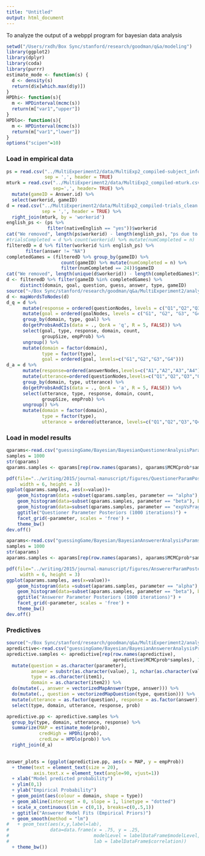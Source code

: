 ```yaml
---
title: "Untitled"
output: html_document
---
```


To analyze the output of a webppl program for bayesian data analysis

```r
setwd("/Users/rxdh/Box Sync/stanford/research/goodman/q&a/modeling")
library(ggplot2)
library(dplyr)
library(coda)
library(purrr)
estimate_mode <- function(s) {
  d <- density(s)
  return(d$x[which.max(d$y)])
}
HPDhi<- function(s){
  m <- HPDinterval(mcmc(s))
  return(m["var1","upper"])
}
HPDlo<- function(s){
  m <- HPDinterval(mcmc(s))
  return(m["var1","lower"])
}
options("scipen"=10) 
```

### Load in empirical data

```r
ps = read.csv("../MultiExperiment2/data/MultiExp2_compiled-subject_information.csv",
              sep = ',', header = TRUE)
mturk = read.csv("../MultiExperiment2/data/MultiExp2_compiled-mturk.csv",
                 sep=',', header= TRUE) %>%
  mutate(gameID = Answer.id) %>%
  select(workerid, gameID)
d = read.csv("../MultiExperiment2/data/MultiExp2_compiled-trials_clean.csv",  
             sep = ',', header = TRUE) %>%
  right_join(mturk, by = 'workerid')
english_ps <- (ps %>% 
               filter(nativeEnglish == "yes"))$workerid
cat("We removed", length(ps$workerid) - length(english_ps), "ps due to language")
#trialsCompleted = d %>% count(workerid) %>% mutate(numCompleted = n)
filteredD = d %>% filter(workerid %in% english_ps) %>% 
       filter(answer != "NA") 
completedGames = (filteredD %>% group_by(gameID) %>% 
                    count(gameID) %>% mutate(numCompleted = n) %>% 
                    filter(numCompleted == 24))$gameID
cat("We removed", length(unique(d$workerid)) - length(completedGames)*2, "games total")
d <- filteredD %>% filter(gameID %in% completedGames) %>% 
     distinct(domain, goal, question, guess, answer, type, gameID)
source("~/Box Sync/stanford/research/goodman/q&a/MultiExperiment2/analysis/analysisHelpers.R")
d <- mapWordsToNodes(d)
d_q = d %>% 
      mutate(response = ordered(questionNodes, levels = c("Q1","Q2","Q3","Q4"))) %>%
      mutate(goal = ordered(goalNodes, levels = c("G1", "G2", "G3", "G4"))) %>%
      group_by(domain, type, goal) %>%
      do(getProbsAndCIs(data = ., QorA = 'q', R = 5, FALSE)) %>%
      select(goal, type, response, domain, count,
             groupSize, empProb) %>%
      ungroup() %>%
      mutate(domain = factor(domain),
             type = factor(type),
             goal = ordered(goal, levels=c("G1","G2","G3","G4")))
d_a = d %>% 
      mutate(response=ordered(answerNodes,levels=c("A1","A2","A3","A4"))) %>%
      mutate(utterance=ordered(questionNodes,levels=c("Q1","Q2","Q3","Q4"))) %>%
      group_by(domain, type, utterance) %>%
      do(getProbsAndCIs(data = ., QorA = 'a', R = 5, FALSE)) %>%
      select(utterance, type, response, domain, count,
             groupSize, empProb) %>%
      ungroup() %>%
      mutate(domain = factor(domain),
             type = factor(type),
             utterance = ordered(utterance, levels=c("Q1","Q2","Q3","Q4")))
```

### Load in model results

```r
qparams<-read.csv("guessingGame/Bayesian/BayesianQuestionerAnalysisParams.csv", sep = ",", row.names = NULL)
samples = 1000
str(qparams)
qparams.samples <- qparams[rep(row.names(qparams), qparams$MCMCprob*samples), 1:2]

```

```r
pdf(file="../writing/2015/journal-manuscript/figures/QuestionerParamPosteriors.pdf",
     width = 6, height = 3)
ggplot(qparams.samples, aes(x=value))+
    geom_histogram(data =subset(qparams.samples, parameter == "alpha"), binwidth = .15)+
    geom_histogram(data=subset(qparams.samples, parameter == "beta"), binwidth = .025)+
    geom_histogram(data=subset(qparams.samples, parameter == "expVsPrag"),binwidth = .04)+
    ggtitle("Questioner Parameter Posteriors (1000 iterations)") +
    facet_grid(~parameter, scales = 'free') +
    theme_bw()
dev.off()
```

```r
aparams<-read.csv("guessingGame/Bayesian/BayesianAnswererAnalysisParams.csv", sep = ",", row.names = NULL)
samples = 1000
str(aparams)
aparams.samples <- aparams[rep(row.names(aparams), aparams$MCMCprob*samples), 1:2]

```

```r
pdf(file="../writing/2015/journal-manuscript/figures/AnswererParamPosteriors.pdf",
     width = 6, height = 3)
ggplot(aparams.samples, aes(x=value))+
    geom_histogram(data =subset(aparams.samples, parameter == "alpha"), binwidth = .25)+
    geom_histogram(data=subset(aparams.samples, parameter == "beta"), binwidth = .025)+
    ggtitle("Answerer Parameter Posteriors (1000 iterations)") +
    facet_grid(~parameter, scales = 'free') +
    theme_bw()
dev.off()
```

### Predictives

```r
source("~/Box Sync/stanford/research/goodman/q&a/MultiExperiment2/analysis/analysisHelpers.R")
apredictive<-read.csv("guessingGame/Bayesian/BayesianAnswererAnalysisPredictives.csv", sep = ",", row.names = NULL)
apredictive.samples <- apredictive[rep(row.names(apredictive), 
                                       apredictive$MCMCprob*samples), 1:5] %>%
  mutate(question = as.character(parameter), 
         answer = substr(as.character(value), 1, nchar(as.character(value)) - 1),
         type = as.character(item1),
         domain = as.character(item2)) %>%
  do(mutate(., answer = vectorizedMapAnswer(type, answer))) %>%
  do(mutate(., question = vectorizedMapQuestion(type, question))) %>%
  mutate(utterance = as.factor(question), response = as.factor(answer)) %>% 
  select(type, domain, utterance, response, prob)

apredictive.pp <- apredictive.samples %>%
  group_by(type, domain, utterance, response) %>%
  summarize(MAP = estimate_mode(prob),
            credHigh = HPDhi(prob),
            credLow = HPDlo(prob)) %>%
  right_join(d_a)
  

answer_plots = (ggplot(apredictive.pp, aes(x = MAP, y = empProb))
  + theme(text = element_text(size = 20),
          axis.text.x = element_text(angle=90, vjust=1))
  + xlab("Model predicted probability")
  + ylim(0,1)
  + ylab("Empirical Probability")
  + geom_point(aes(colour = domain, shape = type))
  + geom_abline(intercept = 0, slope = 1, linetype = "dotted")
  + scale_x_continuous(lim = c(0,1), breaks=c(0,.5,1))
  + ggtitle("Answerer Model Fits (Empirical Priors)")
  + geom_smooth(method = "lm")
#   + geom_text(aes(x,y,label=lab),
#               data=data.frame(x = .75, y = .25,
#                               modelLevel = labelDataFrame$modelLevel,
#                               lab = labelDataFrame$correlation))
  + theme_bw())
```